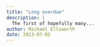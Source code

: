 ```yaml
---
title: "Long overdue"
description: |
  The first of hopefully many...
author: Michael Ellsworth
date: 2023-07-02
---
```

